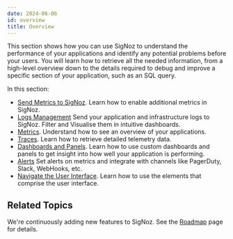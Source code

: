 ```yaml
---
date: 2024-06-06
id: overview
title: Overview
---
```


This section shows how you can use SigNoz to understand the performance of your applications and identify any potential problems before your users. You will learn how to retrieve all the needed information, from a high-level overview down to the details required to debug and improve a specific section of your application, such as an SQL query.

In this section:

- [Send Metrics to SigNoz](/docs/userguide/send-metrics/). Learn how to enable additional metrics in SigNoz.
- [Logs Management](/docs/userguide/logs/) Send your application and infrastructure logs to SigNoz. Filter and Visualise them in intuitive dashboards.
- [Metrics](/docs/userguide/metrics/). Understand how to see an overview of your applications.
- [Traces](/docs/userguide/traces/). Learn how to retrieve detailed telemetry data.
- [Dashboards and Panels](/docs/userguide/manage-dashboards-and-panels). Learn how to use custom dashboards and panels to get insight into how well your application is performing.
- [Alerts](/docs/userguide/alerts-management/) Set alerts on metrics and integrate with channels like PagerDuty, Slack, WebHooks, etc.
- [Navigate the User Interface](/docs/userguide/navigate-user-interface/). Learn how to use the elements that comprise the user interface.

## Related Topics

We're continuously adding new features to SigNoz. See the [Roadmap](/docs/roadmap) page for details.
